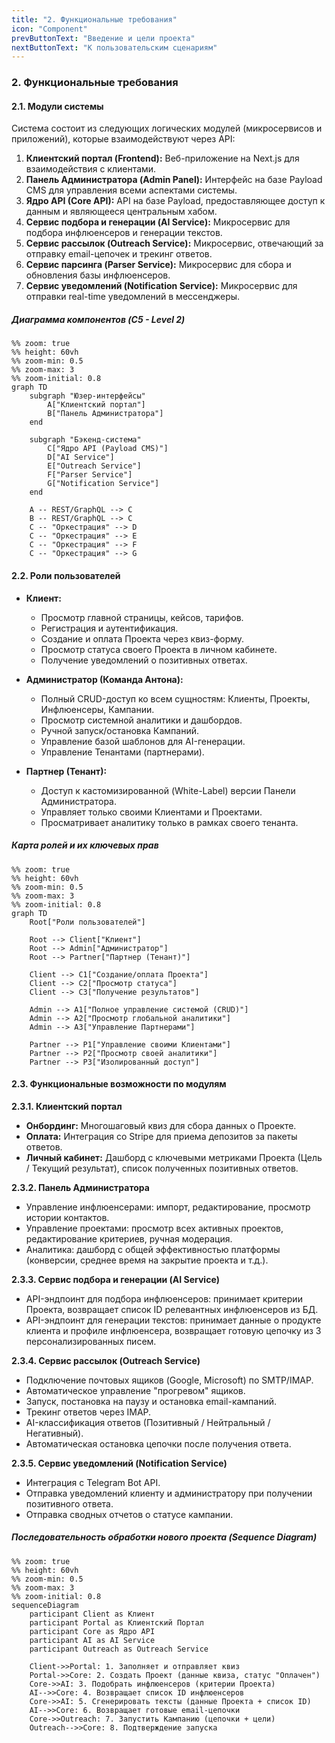 ```yaml
---
title: "2. Функциональные требования"
icon: "Component"
prevButtonText: "Введение и цели проекта"
nextButtonText: "К пользовательским сценариям"
---
```


### 2. Функциональные требования

#### 2.1. Модули системы
Система состоит из следующих логических модулей (микросервисов и приложений), которые взаимодействуют через API:
1.  **Клиентский портал (Frontend):** Веб-приложение на Next.js для взаимодействия с клиентами.
2.  **Панель Администратора (Admin Panel):** Интерфейс на базе Payload CMS для управления всеми аспектами системы.
3.  **Ядро API (Core API):** API на базе Payload, предоставляющее доступ к данным и являющееся центральным хабом.
4.  **Сервис подбора и генерации (AI Service):** Микросервис для подбора инфлюенсеров и генерации текстов.
5.  **Сервис рассылок (Outreach Service):** Микросервис, отвечающий за отправку email-цепочек и трекинг ответов.
6.  **Сервис парсинга (Parser Service):** Микросервис для сбора и обновления базы инфлюенсеров.
7.  **Сервис уведомлений (Notification Service):** Микросервис для отправки real-time уведомлений в мессенджеры.

##### Диаграмма компонентов (C5 - Level 2)
```mermaid
%% zoom: true
%% height: 60vh
%% zoom-min: 0.5
%% zoom-max: 3
%% zoom-initial: 0.8
graph TD
    subgraph "Юзер-интерфейсы"
        A["Клиентский портал"]
        B["Панель Администратора"]
    end

    subgraph "Бэкенд-система"
        C["Ядро API (Payload CMS)"]
        D["AI Service"]
        E["Outreach Service"]
        F["Parser Service"]
        G["Notification Service"]
    end

    A -- REST/GraphQL --> C
    B -- REST/GraphQL --> C
    C -- "Оркестрация" --> D
    C -- "Оркестрация" --> E
    C -- "Оркестрация" --> F
    C -- "Оркестрация" --> G
```

#### 2.2. Роли пользователей

* **Клиент:**
  * Просмотр главной страницы, кейсов, тарифов.
  * Регистрация и аутентификация.
  * Создание и оплата Проекта через квиз-форму.
  * Просмотр статуса своего Проекта в личном кабинете.
  * Получение уведомлений о позитивных ответах.

* **Администратор (Команда Антона):**
  * Полный CRUD-доступ ко всем сущностям: Клиенты, Проекты, Инфлюенсеры, Кампании.
  * Просмотр системной аналитики и дашбордов.
  * Ручной запуск/остановка Кампаний.
  * Управление базой шаблонов для AI-генерации.
  * Управление Тенантами (партнерами).

* **Партнер (Тенант):**
  * Доступ к кастомизированной (White-Label) версии Панели Администратора.
  * Управляет только своими Клиентами и Проектами.
  * Просматривает аналитику только в рамках своего тенанта.

##### Карта ролей и их ключевых прав
```mermaid
%% zoom: true
%% height: 60vh
%% zoom-min: 0.5
%% zoom-max: 3
%% zoom-initial: 0.8
graph TD
    Root["Роли пользователей"]
    
    Root --> Client["Клиент"]
    Root --> Admin["Администратор"]
    Root --> Partner["Партнер (Тенант)"]
    
    Client --> C1["Создание/оплата Проекта"]
    Client --> C2["Просмотр статуса"]
    Client --> C3["Получение результатов"]
    
    Admin --> A1["Полное управление системой (CRUD)"]
    Admin --> A2["Просмотр глобальной аналитики"]
    Admin --> A3["Управление Партнерами"]
    
    Partner --> P1["Управление своими Клиентами"]
    Partner --> P2["Просмотр своей аналитики"]
    Partner --> P3["Изолированный доступ"]
```

#### 2.3. Функциональные возможности по модулям

**2.3.1. Клиентский портал**
*   **Онбординг:** Многошаговый квиз для сбора данных о Проекте.
*   **Оплата:** Интеграция со Stripe для приема депозитов за пакеты ответов.
*   **Личный кабинет:** Дашборд с ключевыми метриками Проекта (Цель / Текущий результат), список полученных позитивных ответов.

**2.3.2. Панель Администратора**
*   Управление инфлюенсерами: импорт, редактирование, просмотр истории контактов.
*   Управление проектами: просмотр всех активных проектов, редактирование критериев, ручная модерация.
*   Аналитика: дашборд с общей эффективностью платформы (конверсии, среднее время на закрытие проекта и т.д.).

**2.3.3. Сервис подбора и генерации (AI Service)**
*   API-эндпоинт для подбора инфлюенсеров: принимает критерии Проекта, возвращает список ID релевантных инфлюенсеров из БД.
*   API-эндпоинт для генерации текстов: принимает данные о продукте клиента и профиле инфлюенсера, возвращает готовую цепочку из 3 персонализированных писем.

**2.3.4. Сервис рассылок (Outreach Service)**
*   Подключение почтовых ящиков (Google, Microsoft) по SMTP/IMAP.
*   Автоматическое управление "прогревом" ящиков.
*   Запуск, постановка на паузу и остановка email-кампаний.
*   Трекинг ответов через IMAP.
*   AI-классификация ответов (Позитивный / Нейтральный / Негативный).
*   Автоматическая остановка цепочки после получения ответа.

**2.3.5. Сервис уведомлений (Notification Service)**
*   Интеграция с Telegram Bot API.
*   Отправка уведомлений клиенту и администратору при получении позитивного ответа.
*   Отправка сводных отчетов о статусе кампании.

##### Последовательность обработки нового проекта (Sequence Diagram)
```mermaid
%% zoom: true
%% height: 60vh
%% zoom-min: 0.5
%% zoom-max: 3
%% zoom-initial: 0.8
sequenceDiagram
    participant Client as Клиент
    participant Portal as Клиентский Портал
    participant Core as Ядро API
    participant AI as AI Service
    participant Outreach as Outreach Service

    Client->>Portal: 1. Заполняет и отправляет квиз
    Portal->>Core: 2. Создать Проект (данные квиза, статус "Оплачен")
    Core->>AI: 3. Подобрать инфлюенсеров (критерии Проекта)
    AI-->>Core: 4. Возвращает список ID инфлюенсеров
    Core->>AI: 5. Сгенерировать тексты (данные Проекта + список ID)
    AI-->>Core: 6. Возвращает готовые email-цепочки
    Core->>Outreach: 7. Запустить Кампанию (цепочки + цели)
    Outreach-->>Core: 8. Подтверждение запуска
```
